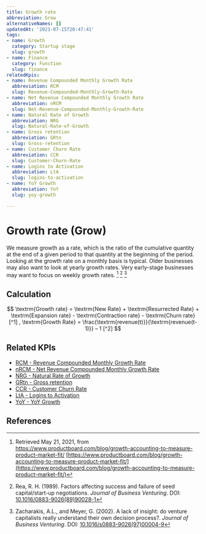 ```yaml
---
title: Growth rate
abbreviation: Grow
alternativeNames: []
updatedAt: '2021-07-15T20:47:41'
tags:
- name: Growth
  category: Startup stage
  slug: growth
- name: Finance
  category: Function
  slug: finance
relatedKpis:
- name: Revenue Compounded Monthly Growth Rate
  abbreviation: RCM
  slug: Revenue-Compounded-Monthly-Growth-Rate
- name: Net Revenue Compounded Monthly Growth Rate
  abbreviation: nRCM
  slug: Net-Revenue-Compounded-Monthly-Growth-Rate
- name: Natural Rate of Growth
  abbreviation: NRG
  slug: Natural-Rate-of-Growth
- name: Gross retention
  abbreviation: GRtn
  slug: Gross-retention
- name: Customer Churn Rate
  abbreviation: CCR
  slug: Customer-Churn-Rate
- name: Logins to Activation
  abbreviation: LtA
  slug: logins-to-activation
- name: YoY Growth
  abbreviation: YoY
  slug: yoy-growth

---
```


# Growth rate (Grow)

We measure growth as a rate, which is the ratio of the cumulative quantity at the end of a given period to that quantity at the beginning of the period. Looking at the growth rate on a monthly basis is typical. Older businesses may also want to look at yearly growth rates. Very early-stage businesses may want to focus on weekly growth rates. [^1] [^2] [^3]

## Calculation

$$
\textrm{Growth rate} = \textrm{New Rate} + \textrm{Resurrected Rate} + \textrm{Expansion rate} - \textrm{Contraction rate} - \textrm{Churn rate} [^1] , 
\textrm{Growth Rate} = \frac{\textrm{revenue(t)}}{\textrm{revenue(t-1)}} – 1 [^2]
$$



## Related KPIs

- [RCM - Revenue Compounded Monthly Growth Rate](/en/kpis/Revenue-Compounded-Monthly-Growth-Rate)
- [nRCM - Net Revenue Compounded Monthly Growth Rate](/en/kpis/Net-Revenue-Compounded-Monthly-Growth-Rate)
- [NRG - Natural Rate of Growth](/en/kpis/Natural-Rate-of-Growth)
- [GRtn - Gross retention](/en/kpis/Gross-retention)
- [CCR - Customer Churn Rate](/en/kpis/Customer-Churn-Rate)
- [LtA - Logins to Activation](/en/kpis/logins-to-activation)
- [YoY - YoY Growth](/en/kpis/yoy-growth)

## References

[^1]:   Retrieved May 21, 2021, from https://www.productboard.com/blog/growth-accounting-to-measure-product-market-fit/ [https://www.productboard.com/blog/growth-accounting-to-measure-product-market-fit/](https://www.productboard.com/blog/growth-accounting-to-measure-product-market-fit/)
[^2]: Rea, R. H. (1989). Factors affecting success and failure of seed capital/start-up negotiations. *Journal of Business Venturing*. DOI: [10.1016/0883-9026(89)90028-1](https://doi.org/10.1016/0883-9026(89)90028-1)
[^3]: Zacharakis, A.L., and Meyer, G. (2002). A lack of insight: do venture capitalists really understand their own decision process?. *Journal of Business Venturing*. DOI: [10.1016/s0883-9026(97)00004-9](https://doi.org/10.1016/s0883-9026(97)00004-9)
[^4]: A Quantitative Approach to Product Market Fit, https://tribecap.co/a-quantitative-approach-to-product-market-fit/ [https://tribecap.co/a-quantitative-approach-to-product-market-fit/](https://tribecap.co/a-quantitative-approach-to-product-market-fit/)
[^5]:   Retrieved May 21, 2021, from https://www.productboard.com/blog/growth-accounting-to-measure-product-market-fit/ [https://www.productboard.com/blog/growth-accounting-to-measure-product-market-fit/](https://www.productboard.com/blog/growth-accounting-to-measure-product-market-fit/)
